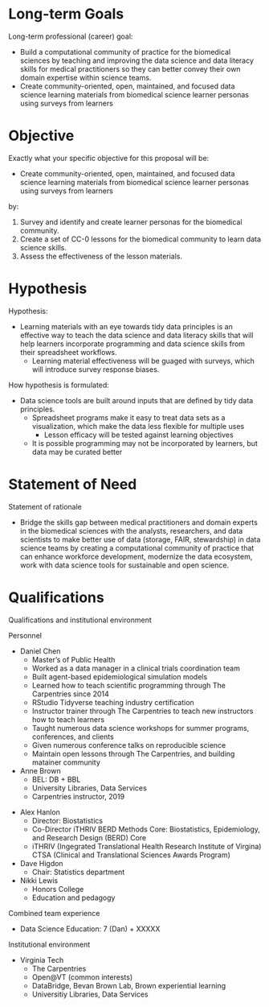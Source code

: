 # Long-term Goals

<!--
Convince the reviewers that we are qualified to address this problem.
Continuum of professional activies, career goal, planning to become an expert.
Link long-term goals with key problem.
Encompass the problem within the professional activities and long-term goals.
Link goals with funding agency mission.
-->

<!--
encompass the problem:
- long-term professional (career) goal
- what is the continuum of activites that you intend to follow
- niche that you have carved out to be an acknowledged expert?
-->

Long-term professional (career) goal:

- Build a computational community of practice for the biomedical sciences by teaching and improving the data science and data literacy skills for medical practitioners so they can better convey their own domain expertise within science teams.
- Create community-oriented, open, maintained, and focused data science learning materials from biomedical science learner personas using surveys from learners


# Objective

<!--
Objective is to fill the knowledge gap, save the problem, and adress the need.
link the objective to you, and the long-term goals.
But the objective is a single step.
How did you formulate this hypothesis? Usually prelim data + existing knowledge.
-->

Exactly what your specific objective for this proposal will be:

- Create community-oriented, open, maintained, and focused data science learning materials from biomedical science learner personas using surveys from learners

by:

1. Survey and identify and create learner personas for the biomedical community.
2. Create a set of CC-0 lessons for the biomedical community to learn data science skills.
3. Assess the effectiveness of the lesson materials.


# Hypothesis
<!--
These need to be strongly linked to the objective.
Objective is obtained by testing the hypothesis.
Make it directional, if possible, i.e., this is the best bet that explains the phenomenon.
Must be objectively testable, not something that is  designed to prove a predetermined conclusion.
Preliminary results + existing knowledge base.
At least two possible outcomes (i.e., not truism).
-->

<!--
write a hypothesis that,
when tested, will result in attainment of the objective for this proposal. Remember, a well-written
hypothesis must be objectively testable and cannot project a predetermined conclusion. It must
also be compatible with all existing known information. Finally, this hypothesis must include the
facts that will set up the specific aims or goals that you will write below, which will be the means of
testing it.

write a second bullet that accurately
conveys exactly how it has been formulated (i.e., on what basis did you choose it from
alternatives that were available to you [and there must be alternatives]?)

emphasize the value of your own work or limitary findings in formulating this central
hypothesis.

-->

Hypothesis:

- Learning materials with an eye towards tidy data principles is an effective way to teach the data science and data literacy skills that will help learners incorporate programming and data science skills from their spreadsheet workflows.
  - Learning material effectiveness will be guaged with surveys, which will introduce survey response biases.

How hypothesis is formulated:

- Data science tools are built around inputs that are defined by tidy data principles.
  - Spreadsheet programs make it easy to treat data sets as a visualization, which make the data less flexible for multiple uses
    - Lesson efficacy will be tested against learning objectives
  - It is possible programming may not be incorporated by learners, but data may be curated better


<!--
We hypothesize that

1. Creating learner personas will create better educational content because they will be more tailored to the needs of the leaners.
2. Learning materials with an eye towards tidy data principles will better transition students out of a spreadsheet program into programming.
3. Programming workshops focused on data literacy will give learners confidence to efficiently work with raw data for reproducible results.
4. Programming workshops focused on data literacy will help learners curate better data for research.
-->


<!--
# https://www.sciencedirect.com/science/article/pii/S1877050916310006

-->

# Statement of Need


<!--
 give the reviewers the underlying reason - the rationale - for your
decision to pursue this project.

appealing to the funding agency and mission

The rationale is not a justification of why you have decided to attack a
problem and it cannot be that the problem you have selected is an
interesting one that is worthy of study

the fundamental reason that you decided to
become involved in the project in the first place

the statement of rationale must tell the reviewers what will become possible after
the project has been completed that is not possible now

 must convey that when all the activities supported by the grant
have been completed, you will be able to take the step that the gap is preventing in the
knowledge base or the critical need that you have identified

# https://datascience.nih.gov/sites/default/files/NIH_Strategic_Plan_for_Data_Science_Final_508.pdf
-->

Statement of rationale

- Bridge the skills gap between medical practitioners and domain experts in the biomedical sciences with the analysts, researchers, and data scientists to make better use of data (storage, FAIR, stewardship) in data science teams
by creating a computational community of practice that can enhance workforce development,
modernize the data ecosystem, work with data science tools for sustainable and open science.

<!--
Can also be statement-of-need driven.
Nothing will actually be tested.

1) what you plan to do (in genera)
2. what you propose will fill the knowlede gap or address problem
3. we are well prepared to do the propsed work and conducive to its success
-->


# Qualifications

<!--
 qualifications of the investigators
 environment and institution in which the proposed work will be carried out
-->

Qualifications and institutional environment

Personnel

- Daniel Chen
  - Master's of Public Health
  - Worked as a data manager in a clinical trials coordination team
  - Built agent-based epidemiological simulation models 
  - Learned how to teach scientific programming through The Carpentries since 2014
  - RStudio Tidyverse teaching industry certification
  - Instructor trainer through The Carpentries to teach new instructors how to teach learners
  - Taught numerous data science workshops for summer programs, conferences, and clients
  - Given numerous conference talks on reproducible science
  - Maintain open lessons through The Carpentries, and building matainer community

- Anne Brown
  - BEL: DB + BBL
  - University Libraries, Data Services
  - Carpentries instructor, 2019

<!--
iTHRIV CTSA Grant citation: https://www.ithriv.org/how-to-cite-the-ithriv
-->

- Alex Hanlon
  - Director: Biostatistics
  - Co-Director iTHRIV BERD Methods Core: Biostatistics, Epidemiology, and Research Design (BERD) Core
  - iTHRIV (Ingegrated Translational Health Research Institute of Virgina) CTSA (Clinical and Translational Sciences Awards Program)
  
- Dave Higdon
  - Chair: Statistics department

- Nikki Lewis
  - Honors College
  - Education and pedagogy

Combined team experience

- Data Science Education: 7 (Dan) + XXXXX

Institutional environment

- Virginia Tech
  - The Carpentries
  - Open@VT (common interests)
  - DataBridge, Bevan Brown Lab, Brown experiential learning 
  - Universitiy Libraries, Data Services

